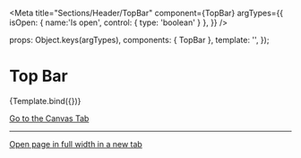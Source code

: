
<Meta
  title="Sections/Header/TopBar"
  component={TopBar}
  argTypes={{
    isOpen: { name:'Is open', control: { type: 'boolean' } },
  }}
/>

  props: Object.keys(argTypes),
  components: { TopBar },
  template: '<TopBar :isOpen="isOpen" />',
});

# Top Bar

<Canvas>
  <Story
    name="Example"
    args={{
      isOpen: false,
    }}
  >
    {Template.bind({})}
  </Story>
</Canvas>

<ArgsTable story="Example" />

<a href="?path=/story/sections-header-topbar--example">Go to the Canvas Tab</a>

---

<a href="?id=sections-header-topbar--example" target="_blank">Open page in full width in a new tab</a>



